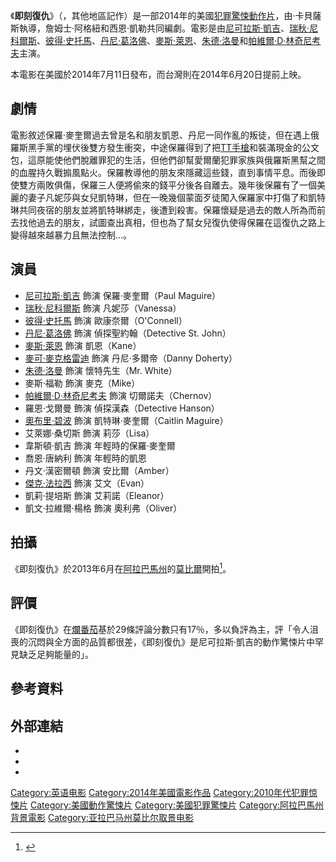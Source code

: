 
{{noteTA
|G1=Movie
|G2=Show
}}
{{Infobox film
| name           = 即刻復仇
| original_name  = {{lang|en|''Rage''}}
| image          = Poster Tokarev Movie.jpg.jpg
| alt            = 
| caption        = 電影海報
| director       = {{le|帕可·卡貝薩斯|Paco Cabezas}}
| producer       = 麥可·曼德森<br>李察·里昂達·戴爾·卡斯楚
| writer         = 詹姆士·阿格紐和西恩·凱勒
| starring       = [[尼可拉斯·凱吉|尼可拉斯·凱吉]]
| music          = 羅倫·艾奎姆
| cinematography = [[安德列·塞庫拉|安德列·塞庫拉]]
| editing        = 羅伯特·A·費瑞提
| studio         = Hannibal Pictures
| distributor    = [[映像娛樂|映像娛樂]]
| released       = {{flagicon|ROC}}{{flagicon|HKG}} 2014年6月20日<br>{{flagicon|USA}} 2014年7月11日
| runtime        = 92分鐘
| country        = {{USA}}
| language       = 英語
| budget         = 2500萬美元
| gross          = 
| cn_name        = 托卡列夫
| hk_name        = 即刻復仇
| tw_name        = 即刻復仇
}}
《'''即刻復仇'''》（{{lang-en|'''''Rage'''''}}，其他地區記作{{lang|en|'''''Tokarev'''''}}）是一部2014年的美國[[犯罪片|犯罪驚悚]][[動作片|動作片]]，由{{le|帕可·卡貝薩斯|Paco Cabezas}}·卡貝薩斯執導，詹姆士·阿格紐和西恩·凱勒共同編劇。電影是由[[尼可拉斯·凱吉|尼可拉斯·凱吉]]、[[瑞秋·尼科爾斯|瑞秋·尼科爾斯]]、[[彼得·史托馬|彼得·史托馬]]、[[丹尼·葛洛佛|丹尼·葛洛佛]]、[[麥斯·萊恩|麥斯·萊恩]]、[[朱德·洛曼|朱德·洛曼]]和[[帕維爾·D·林奇尼考夫|帕維爾·D·林奇尼考夫]]主演。

本電影在美國於2014年7月11日發布，而台灣則在2014年6月20日提前上映。

== 劇情 ==
電影敘述保羅·麥奎爾過去曾是名和朋友凱恩、丹尼一同作亂的叛徒，但在遇上俄羅斯黑手黨的埋伏後雙方發生衝突，中途保羅得到了把[[TT手槍|TT手槍]]和裝滿現金的公文包，這原能使他們脫離罪犯的生活，但他們卻幫愛爾蘭犯罪家族與俄羅斯黑幫之間的血腥持久戰搧風點火。保羅教導他的朋友來隱藏這些錢，直到事情平息。而後即使雙方兩敗俱傷，保羅三人便將偷來的錢平分後各自離去。幾年後保羅有了一個美麗的妻子凡妮莎與女兒凱特琳，但在一晚幾個蒙面歹徒闖入保羅家中打傷了和凱特琳共同夜宿的朋友並將凱特琳綁走，後遭到殺害。保羅懷疑是過去的敵人所為而前去找他過去的朋友，試圖查出真相，但也為了幫女兒復仇使得保羅在這復仇之路上變得越來越暴力且無法控制...。

== 演員 ==
* [[尼可拉斯·凱吉|尼可拉斯·凱吉]] 飾演 保羅·麥奎爾（Paul Maguire）
* [[瑞秋·尼科爾斯|瑞秋·尼科爾斯]] 飾演 凡妮莎（Vanessa）
* [[彼得·史托馬|彼得·史托馬]] 飾演 歐康奈爾（O'Connell）
* [[丹尼·葛洛佛|丹尼·葛洛佛]] 飾演 偵探聖約翰（Detective St. John）
* [[麥斯·萊恩|麥斯·萊恩]] 飾演 凱恩（Kane）
* [[麥可·麥克格雷迪|麥可·麥克格雷迪]] 飾演 丹尼·多爾帝（Danny Doherty）
* [[朱德·洛曼|朱德·洛曼]] 飾演 懷特先生（Mr. White）
* 麥斯·福勒 飾演 麥克（Mike）
* [[帕維爾·D·林奇尼考夫|帕維爾·D·林奇尼考夫]] 飾演 切爾諾夫（Chernov）
* 羅恩·戈爾曼 飾演 偵探漢森（Detective Hanson）
* [[奧布里·碧波|奧布里·碧波]] 飾演 凱特琳·麥奎爾（Caitlin Maguire）
* 艾萊娜·桑切斯 飾演 莉莎（Lisa）
* 韋斯頓·凱吉 飾演 年輕時的保羅·麥奎爾
* 喬恩·唐納利 飾演 年輕時的凱恩
* 丹文·漢密爾頓 飾演 安比爾（Amber）
* [[傑克·法拉西|傑克·法拉西]] 飾演 艾文（Evan）
* 凱莉·提培斯 飾演 艾莉諾（Eleanor）
* 凱文·拉維爾·楊格 飾演 奧利弗（Oliver）

== 拍攝 ==
《即刻復仇》於2013年6月在[[阿拉巴馬州|阿拉巴馬州]]的[[莫比爾_(阿拉巴馬州)|莫比爾]]開拍<ref>{{cite web|title=Nicolas Cage begins filming ‘Tokarev’ in Mobile, AL|url=http://www.onlocationvacations.com/2013/06/14/nicolas-cage-begins-filming-tokarev-in-mobile-al/|publisher=onlocationvacations.com|accessdate=16 June 2013|archive-date=2017-08-22|archive-url=https://web.archive.org/web/20170822222729/http://www.onlocationvacations.com/2013/06/14/nicolas-cage-begins-filming-tokarev-in-mobile-al/|dead-url=no}}</ref>。

== 評價 ==
《即刻復仇》在[[爛番茄|爛番茄]]基於29條評論分數只有17％，多以負評為主，評「令人沮喪的沉悶與全方面的品質都很差，《即刻復仇》是尼可拉斯·凱吉的動作驚悚片中罕見缺乏足夠能量的」。

== 參考資料 ==
{{reflist}}

== 外部連結 ==
* {{IMDb title|2401807}}
* {{rotten-tomatoes|Rage_2014|Rage}}
* {{Metacritic|rage-2014|Rage}}

{{DEFAULTSORT:Rage}}
[[Category:英语电影|Category:英语电影]]
[[Category:2014年美國電影作品|Category:2014年美國電影作品]]
[[Category:2010年代犯罪惊悚片|Category:2010年代犯罪惊悚片]]
[[Category:美國動作驚悚片|Category:美國動作驚悚片]]
[[Category:美國犯罪驚悚片|Category:美國犯罪驚悚片]]
[[Category:阿拉巴馬州背景電影|Category:阿拉巴馬州背景電影]]
[[Category:亚拉巴马州莫比尔取景电影|Category:亚拉巴马州莫比尔取景电影]]